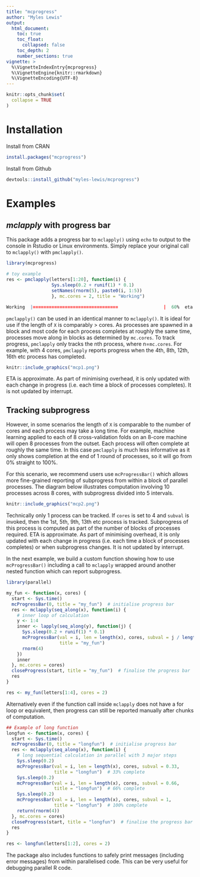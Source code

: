 ```yaml
---
title: "mcprogress"
author: "Myles Lewis"
output:
  html_document:
    toc: true
    toc_float:
      collapsed: false
    toc_depth: 2
    number_sections: true
vignette: >
  %\VignetteIndexEntry{mcprogress}
  %\VignetteEngine{knitr::rmarkdown}
  %\VignetteEncoding{UTF-8}
---
```


```r
knitr::opts_chunk$set(
  collapse = TRUE
)
```

# Installation

Install from CRAN
```r
install.packages("mcprogress")
```

Install from Github
```r
devtools::install_github("myles-lewis/mcprogress")
```

# Examples

## *mclapply* with progress bar

This package adds a progress bar to `mclapply()` using `echo` to output to the
console in Rstudio or Linux environments. Simply replace your original call to
`mclapply()` with `pmclapply()`.

```r
library(mcprogress)

# toy example
res <- pmclapply(letters[1:20], function(i) {
                 Sys.sleep(0.2 + runif(1) * 0.1)
                 setNames(rnorm(5), paste0(i, 1:5))
                 }, mc.cores = 2, title = "Working")

```

```r
Working  |================================                 |  60%  eta 3.1 secs
```

`pmclapply()` can be used in an identical manner to `mclapply()`. It is ideal
for use if the length of `X` is comparably > cores. As processes are spawned
in a block and most code for each process completes at roughly the same time,
processes move along in blocks as determined by `mc.cores`. To track
progress, `pmclapply` only tracks the nth process, where n=`mc.cores`. For
example, with 4 cores, `pmclapply` reports progress when the 4th, 8th, 12th,
16th etc process has completed.

```r
knitr::include_graphics("mcp1.png")
```

ETA is approximate. As part of minimising overhead, it is only updated with
each change in progress (i.e. each time a block of processes completes). It
is not updated by interrupt.

## Tracking subprogress 

However, in some scenarios the length of `X` is comparable to the number of
cores and each process may take a long time. For example, machine learning
applied to each of 8 cross-validation folds on an 8-core machine will open 8
processes from the outset. Each process will often complete at roughly the
same time. In this case `pmclapply` is much less informative as it only shows
completion at the end of 1 round of processes, so it will go from 0% straight
to 100%.

For this scenario, we recommend users use `mcProgressBar()` which
allows more fine-grained reporting of subprogress from within a block of
parallel processes. The diagram below illustrates computation involving 10
processes across 8 cores, with subprogress divided into 5 intervals.

```r
knitr::include_graphics("mcp2.png")
```

Technically only 1 process can be tracked. If `cores` is set to 4 and `subval`
is invoked, then the 1st, 5th, 9th, 13th etc process is tracked. Subprogress of
this process is computed as part of the number of blocks of processes required.
ETA is approximate. As part of minimising overhead, it is only updated with each
change in progress (i.e. each time a block of processes completes) or when
subprogress changes. It is not updated by interrupt.

In the next example, we build a custom function showing how to use
`mcProgressBar()` including a call to `mclapply` wrapped around another nested
function which can report subprogress.

```r
library(parallel)

my_fun <- function(x, cores) {
  start <- Sys.time()
  mcProgressBar(0, title = "my_fun")  # initialise progress bar
  res <- mclapply(seq_along(x), function(i) {
    # inner loop of calculation
    y <- 1:4
    inner <- lapply(seq_along(y), function(j) {
      Sys.sleep(0.2 + runif(1) * 0.1)
      mcProgressBar(val = i, len = length(x), cores, subval = j / length(y),
                    title = "my_fun")
      rnorm(4)
    })
    inner
  }, mc.cores = cores)
  closeProgress(start, title = "my_fun")  # finalise the progress bar
  res
}

res <- my_fun(letters[1:4], cores = 2)
```

Alternatively even if the function call inside `mclapply` does not have a for
loop or equivalent, then progress can still be reported manually after chunks of
computation.

```r
## Example of long function
longfun <- function(x, cores) {
  start <- Sys.time()
  mcProgressBar(0, title = "longfun")  # initialise progress bar
  res <- mclapply(seq_along(x), function(i) {
    # long sequential calculation in parallel with 3 major steps
    Sys.sleep(0.2)
    mcProgressBar(val = i, len = length(x), cores, subval = 0.33,
                  title = "longfun")  # 33% complete
    Sys.sleep(0.2)
    mcProgressBar(val = i, len = length(x), cores, subval = 0.66,
                  title = "longfun")  # 66% complete
    Sys.sleep(0.2)
    mcProgressBar(val = i, len = length(x), cores, subval = 1,
                  title = "longfun")  # 100% complete
    return(rnorm(4))
  }, mc.cores = cores)
  closeProgress(start, title = "longfun")  # finalise the progress bar
  res
}

res <- longfun(letters[1:2], cores = 2)
```

The package also includes functions to safely print messages (including error
messages) from within parallelised code. This can be very useful for debugging
parallel R code.
